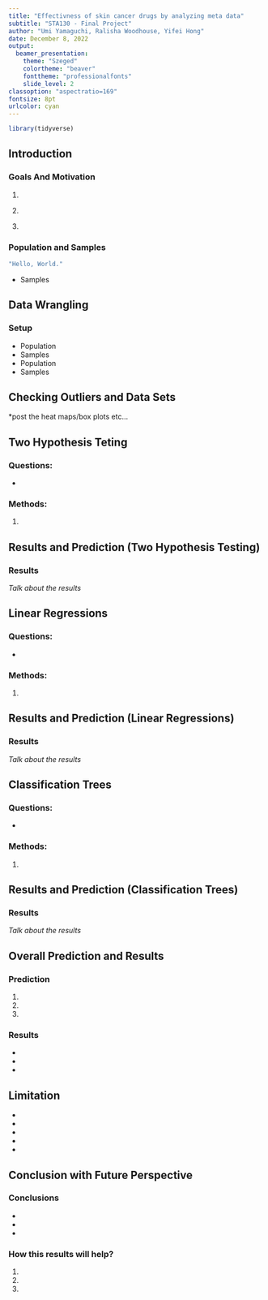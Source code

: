 ```yaml
---
title: "Effectivness of skin cancer drugs by analyzing meta data"
subtitle: "STA130 - Final Project"
author: "Umi Yamaguchi, Ralisha Woodhouse, Yifei Hong"
date: December 8, 2022
output: 
  beamer_presentation:
    theme: "Szeged"
    colortheme: "beaver"
    fonttheme: "professionalfonts"
    slide_level: 2
classoption: "aspectratio=169"
fontsize: 8pt
urlcolor: cyan
---
```


```r
library(tidyverse)
```

## Introduction

\Large 

### Goals And Motivation 

\vspace{.5cm}
1.

\vspace{.5cm}
2.

\vspace{.5cm}
3.

### Population and Samples

```r
"Hello, World."
```
* Samples


## Data Wrangling 

\large

### Setup
* Population
* Samples
* Population
* Samples

## Checking Outliers and Data Sets

\large

*post the heat maps/box plots etc...

## Two Hypothesis Teting 

\large

### Questions: 

\vspace{.5cm}
* 

### Methods: 

\vspace{.5cm}
1.


## Results and Prediction (Two Hypothesis Testing)

\large

### Results
*Talk about the results
*


## Linear Regressions 

\large

### Questions: 

\vspace{.5cm}
* 

### Methods: 

\vspace{.5cm}
1.


## Results and Prediction (Linear Regressions)

\large

### Results
*Talk about the results
*

## Classification Trees 

\large

### Questions: 

\vspace{.5cm}
* 

### Methods: 

\vspace{.5cm}
1.


## Results and Prediction (Classification Trees)

\large

### Results
*Talk about the results
*

## Overall Prediction and Results

### Prediction
1.
2.
3.

### Results
*
*
*

## Limitation
*
*
*
*
*

## Conclusion with Future Perspective

### Conclusions
*
*
*

### How this results will help?
1.
2.
3.











